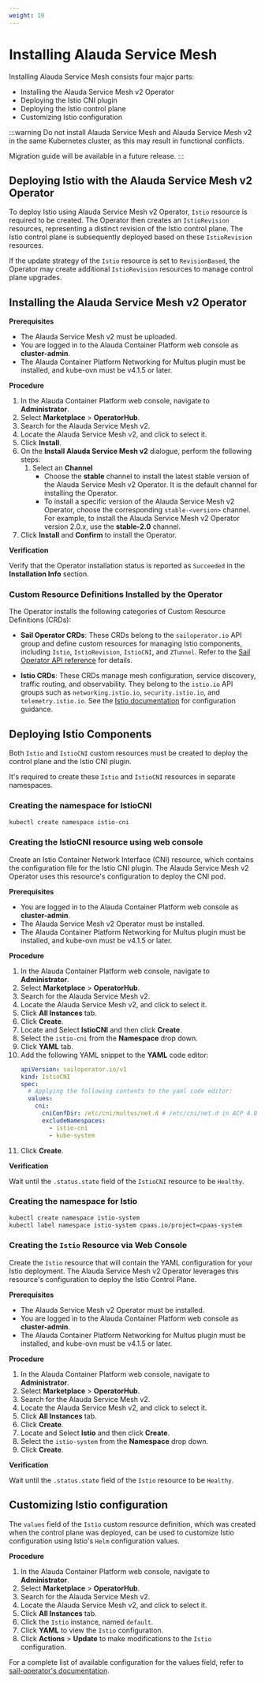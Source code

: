 ```yaml
---
weight: 10
---
```


# Installing Alauda Service Mesh

Installing Alauda Service Mesh consists four major parts:

- Installing the Alauda Service Mesh v2 Operator
- Deploying the Istio CNI plugin
- Deploying the Istio control plane
- Customizing Istio configuration

:::warning
Do not install Alauda Service Mesh and Alauda Service Mesh v2 in the same Kubernetes cluster, as this may result in functional conflicts.

Migration guide will be available in a future release.
:::

## Deploying Istio with the Alauda Service Mesh v2 Operator

To deploy Istio using Alauda Service Mesh v2 Operator, `Istio` resource is required to be created.
The Operator then creates an `IstioRevision` resources, representing a distinct revision of the Istio control plane.
The Istio control plane is subsequently deployed based on these `IstioRevision` resources.

If the update strategy of the `Istio` resource is set to `RevisionBased`, the Operator may create additional `IstioRevision` resources to manage control plane upgrades.

## Installing the Alauda Service Mesh v2 Operator

**Prerequisites**

- The Alauda Service Mesh v2 must be uploaded.
- You are logged in to the Alauda Container Platform web console as **cluster-admin**.
- The Alauda Container Platform Networking for Multus plugin must be installed, and kube-ovn must be v4.1.5 or later.

**Procedure**

1. In the Alauda Container Platform web console, navigate to **Administrator**.
2. Select **Marketplace** > **OperatorHub**.
3. Search for the Alauda Service Mesh v2.
4. Locate the Alauda Service Mesh v2, and click to select it.
5. Click **Install**.
6. On the **Install Alauda Service Mesh v2** dialogue, perform the following steps:
   1. Select an **Channel**
      - Choose the **stable** channel to install the latest stable version of the Alauda Service Mesh v2 Operator. It is the default channel for installing the Operator.
      - To install a specific version of the Alauda Service Mesh v2 Operator, choose the corresponding `stable-<version>` channel. For example, to install the Alauda Service Mesh v2 Operator version 2.0.x, use the **stable-2.0** channel.
7. Click **Install** and **Confirm** to install the Operator.

**Verification**

Verify that the Operator installation status is reported as `Succeeded` in the **Installation Info** section.

### Custom Resource Definitions Installed by the Operator

The Operator installs the following categories of Custom Resource Definitions (CRDs):

- **Sail Operator CRDs**:
  These CRDs belong to the `sailoperator.io` API group and define custom resources for managing Istio components, including `Istio`, `IstioRevision`, `IstioCNI`, and `ZTunnel`.
  Refer to the [Sail Operator API reference](https://github.com/alauda-mesh/sail-operator/blob/main/docs/api-reference/sailoperator.io.md) for details.

- **Istio CRDs**:
  These CRDs manage mesh configuration, service discovery, traffic routing, and observability. They belong to the `istio.io` API groups such as `networking.istio.io`, `security.istio.io`, and `telemetry.istio.io`.
  See the [Istio documentation](https://istio.io/latest/docs/) for configuration guidance.

## Deploying Istio Components

Both `Istio` and `IstioCNI` custom resources must be created to deploy the control plane and the Istio CNI plugin.

It's required to create these `Istio` and `IstioCNI` resources in separate namespaces.

### Creating the namespace for IstioCNI

```bash
kubectl create namespace istio-cni
```

### Creating the IstioCNI resource using web console

Create an Istio Container Network Interface (CNI) resource, which contains the configuration file for the Istio CNI plugin.
The Alauda Service Mesh v2 Operator uses this resource's configuration to deploy the CNI pod.

**Prerequisites**

- You are logged in to the Alauda Container Platform web console as **cluster-admin**.
- The Alauda Service Mesh v2 Operator must be installed.
- The Alauda Container Platform Networking for Multus plugin must be installed, and kube-ovn must be v4.1.5 or later.

**Procedure**

1. In the Alauda Container Platform web console, navigate to **Administrator**.
2. Select **Marketplace** > **OperatorHub**.
3. Search for the Alauda Service Mesh v2.
4. Locate the Alauda Service Mesh v2, and click to select it.
5. Click **All Instances** tab.
6. Click **Create**.
7. Locate and Select **IstioCNI** and then click **Create**.
8. Select the `istio-cni` from the **Namespace** drop down.
9. Click **YAML** tab.
10. Add the following YAML snippet to the **YAML** code editor:
    ```yaml
    apiVersion: sailoperator.io/v1
    kind: IstioCNI
    spec:
      # Applying the following contents to the yaml code editor:
      values:
        cni:
          cniConfDir: /etc/cni/multus/net.d # /etc/cni/net.d in ACP 4.0
          excludeNamespaces:
            - istio-cni
            - kube-system
    ```
11. Click **Create**.

**Verification**

Wait until the `.status.state` field of the `IstioCNI` resource to be `Healthy`.

### Creating the namespace for Istio

```bash
kubectl create namespace istio-system
kubectl label namespace istio-system cpaas.io/project=cpaas-system
```

### Creating the `Istio` Resource via Web Console

Create the `Istio` resource that will contain the YAML configuration for your Istio deployment.
The Alauda Service Mesh v2 Operator leverages this resource's configuration to deploy the Istio Control Plane.

**Prerequisites**

- The Alauda Service Mesh v2 Operator must be installed.
- You are logged in to the Alauda Container Platform web console as **cluster-admin**.
- The Alauda Container Platform Networking for Multus plugin must be installed, and kube-ovn must be v4.1.5 or later.

**Procedure**

1. In the Alauda Container Platform web console, navigate to **Administrator**.
2. Select **Marketplace** > **OperatorHub**.
3. Search for the Alauda Service Mesh v2.
4. Locate the Alauda Service Mesh v2, and click to select it.
5. Click **All Instances** tab.
6. Click **Create**.
7. Locate and Select **Istio** and then click **Create**.
8. Select the `istio-system` from the **Namespace** drop down.
9. Click **Create**.

**Verification**

Wait until the `.status.state` field of the `Istio` resource to be `Healthy`.

## Customizing Istio configuration

The `values` field of the `Istio` custom resource definition, which was created when the control plane was deployed,
can be used to customize Istio configuration using Istio's `Helm` configuration values.

**Procedure**

1. In the Alauda Container Platform web console, navigate to **Administrator**.
2. Select **Marketplace** > **OperatorHub**.
3. Search for the Alauda Service Mesh v2.
4. Locate the Alauda Service Mesh v2, and click to select it.
5. Click **All Instances** tab.
6. Click the `Istio` instance, named `default`.
7. Click **YAML** to view the `Istio` configuration.
8. Click **Actions** > **Update** to make modifications to the `Istio` configuration.

For a complete list of available configuration for the values field, refer to [sail-operator's documentation](https://github.com/alauda-mesh/sail-operator/blob/main/docs/api-reference/sailoperator.io.md).
